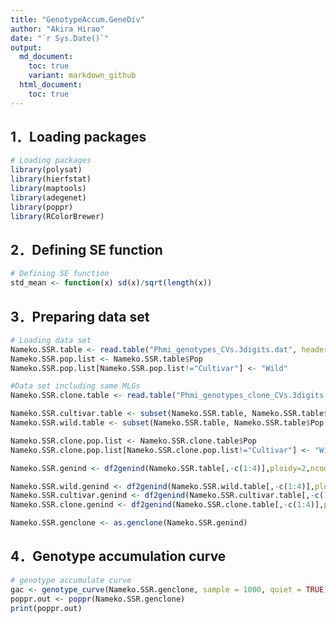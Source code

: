 ```yaml
---
title: "GenotypeAccum.GeneDiv"
author: "Akira Hirao"
date: "`r Sys.Date()`"
output: 
  md_document:
    toc: true
    variant: markdown_github
  html_document:
    toc: true
---
```


## 1．Loading packages

```r
# Loading packages
library(polysat)
library(hierfstat)
library(maptools)
library(adegenet)
library(poppr)
library(RColorBrewer)
```

## 2．Defining SE function

```r
# Defining SE function
std_mean <- function(x) sd(x)/sqrt(length(x))
```

## 3．Preparing data set

```r
# Loading data set
Nameko.SSR.table <- read.table("Phmi_genotypes_CVs.3digits.dat", header=TRUE)
Nameko.SSR.pop.list <- Nameko.SSR.table$Pop
Nameko.SSR.pop.list[Nameko.SSR.pop.list!="Cultivar"] <- "Wild"

#Data set including same MLGs
Nameko.SSR.clone.table <- read.table("Phmi_genotypes_clone_CVs.3digits.dat", header=TRUE)

Nameko.SSR.cultivar.table <- subset(Nameko.SSR.table, Nameko.SSR.table$Pop=="Cultivar")
Nameko.SSR.wild.table <- subset(Nameko.SSR.table, Nameko.SSR.table$Pop!="Cultivar")

Nameko.SSR.clone.pop.list <- Nameko.SSR.clone.table$Pop
Nameko.SSR.clone.pop.list[Nameko.SSR.clone.pop.list!="Cultivar"] <- "Wild"

Nameko.SSR.genind <- df2genind(Nameko.SSR.table[,-c(1:4)],ploidy=2,ncode=3,ind.name=Nameko.SSR.table$Sample,pop=Nameko.SSR.pop.list)

Nameko.SSR.wild.genind <- df2genind(Nameko.SSR.wild.table[,-c(1:4)],ploidy=2,ncode=3,ind.name=Nameko.SSR.wild.table$Sample,pop=Nameko.SSR.wild.table$Pop)
Nameko.SSR.cultivar.genind <- df2genind(Nameko.SSR.cultivar.table[,-c(1:4)],ploidy=2,ncode=3,ind.name=Nameko.SSR.cultivar.table$Sample,pop=Nameko.SSR.cultivar.table$Pop)
Nameko.SSR.clone.genind <- df2genind(Nameko.SSR.clone.table[,-c(1:4)],ploidy=2,ncode=3,ind.name=Nameko.SSR.clone.table$Sample,pop=Nameko.SSR.clone.pop.list)

Nameko.SSR.genclone <- as.genclone(Nameko.SSR.genind)
```

## 4．Genotype accumulation curve

```r
# genotype accumulate curve
gac <- genotype_curve(Nameko.SSR.genclone, sample = 1000, quiet = TRUE)
poppr.out <- poppr(Nameko.SSR.genclone)
print(poppr.out)
```